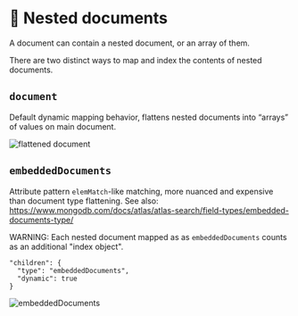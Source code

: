# 📘 Nested documents

A document can contain a nested document, or an array of them.

There are two distinct ways to map and index the contents of nested documents.

## `document`

Default dynamic mapping behavior, flattens nested documents into “arrays” of values on main document.

![flattened document](/img/flattened_document.png)


## `embeddedDocuments`

Attribute pattern `elemMatch`-like matching, more nuanced and expensive than document type flattening.
See also: https://www.mongodb.com/docs/atlas/atlas-search/field-types/embedded-documents-type/

WARNING: Each nested document mapped as as `embeddedDocuments` counts as an additional "index object".

```
"children": {
  "type": "embeddedDocuments",
  "dynamic": true
}
```

![embeddedDocuments](/img/embedded_documents.png)
